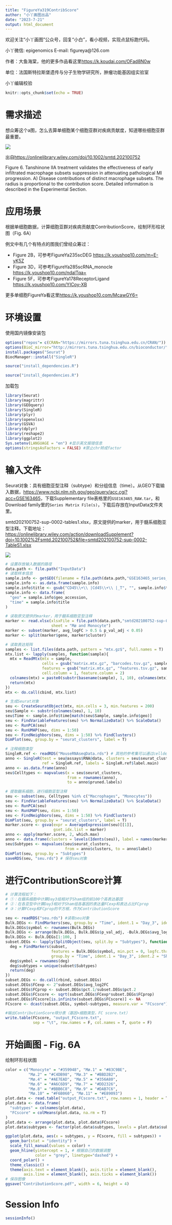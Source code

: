 ```yaml
---
title: "FigureYa319ContribScore"
author: "小丫画图出品"
date: "2023-7-21"
output: html_document
---
```

欢迎关注“小丫画图”公众号，回复“小白”，看小视频，实现点鼠标跑代码。

小丫微信: epigenomics  E-mail: figureya@126.com

作者：大鱼海棠，他的更多作品看这里<https://k.koudai.com/OFad8N0w>

单位：法国斯特拉斯堡遗传与分子生物学研究所，肿瘤功能基因组实验室

小丫编辑校验

```r
knitr::opts_chunk$set(echo = TRUE)
```

# 需求描述

想众筹这个a图，怎么去算单细胞某个细胞亚群对疾病贡献度，知道哪些细胞亚群最重要。

![](example.png)

出自<https://onlinelibrary.wiley.com/doi/10.1002/smtd.202100752>

Figure 6. Tanshinone IIA treatment validates the effectiveness of early infiltrated macrophage subsets suppression in attenuating pathological MI progression.
A) Disease contributions of distinct macrophage subsets. The radius is proportional to the contribution score. Detailed information is described in the Experimental Section.

# 应用场景

根据单细胞数据，计算细胞亚群对疾病贡献度ContributionScore，绘制环形柱状图（Fig. 6A）

例文中有几个有特点的图我们曾经众筹过：

- Figure 2B，可参考FigureYa235scDEG <https://k.youshop10.com/m=E-yK5Z>
- Figure 3D，可参考FigureYa285scRNA_monocle <https://k.youshop10.com/ndalTqa=>
- Figure 5F，可参考FigureYa178ReceptorLigand <https://k.youshop10.com/YICoy-XB>

更多单细胞FigureYa看这里<https://k.youshop10.com/McawGY6=>

# 环境设置

使用国内镜像安装包

```r
options("repos"= c(CRAN="https://mirrors.tuna.tsinghua.edu.cn/CRAN/"))
options(BioC_mirror="http://mirrors.tuna.tsinghua.edu.cn/bioconductor/")
install.packages("Seurat")
BiocManager::install("SingleR")
```



```r
source("install_dependencies.R")
```
```r
source("install_dependencies.R")
```
加载包

```r
library(Seurat)
library(magrittr)
library(GEOquery)
library(SingleR)
library(plyr)
library(openxlsx)
library(GSVA)
library(dplyr)
library(reshape2)
library(ggplot2)
Sys.setenv(LANGUAGE = "en") #显示英文报错信息
options(stringsAsFactors = FALSE) #禁止chr转成factor
```

# 输入文件

Seurat对象：具有细胞亚型注释（subtype）和分组信息（time）。从GEO下载输入数据，<https://www.ncbi.nlm.nih.gov/geo/query/acc.cgi?acc=GSE163465>，下载Supplementary file表格里的`GSE163465_RAW.tar`，和Download family里的`Series Matrix File(s)`，下载后存放在InputData文件夹里。

smtd202100752-sup-0002-tables1.xlsx，原文提供的marker，用于髓系细胞亚型注释。下载地址：<https://onlinelibrary.wiley.com/action/downloadSupplement?doi=10.1002%2Fsmtd.202100752&file=smtd202100752-sup-0002-TableS1.xlsx>

![](InputData.png)

```r
# 设置存放输入数据的路径
data.path <- file.path("InputData") 
# 读取样本信息
sample.info <- getGEO(filename = file.path(data.path,"GSE163465_series_matrix.txt.gz"))
sample.info <- as.data.frame(sample.info)
sample.info$title <- gsub("CD45\\+\\ |Cd45\\+\\ |_T", "", sample.info$title)
sample.info <- data.frame(
  "geo" = sample.info$geo_accession,
  "time" = sample.info$title
)

# 读取原文提供的marker，用于髓系细胞亚型注释
marker <- read.xlsx(xlsxFile = file.path(data.path,"smtd202100752-sup-0002-tables1.xlsx"), 
                    sheet = "Mø and Monocyte")
marker <- subset(marker, avg_logFC > 0.5 & p_val_adj < 0.05)
marker <- split(marker$gene, marker$cluster)

# 读取表达矩阵
samples <- list.files(data.path, pattern = "mtx.gz$", full.names = T)
mtx.list <- lapply(samples, function(sample){
  mtx = ReadMtx(mtx = sample, 
                cells = gsub("matrix.mtx.gz", "barcodes.tsv.gz", sample), 
                features = gsub("matrix.mtx.gz", "features.tsv.gz", sample),
                cell.column = 1, feature.column = 2)
  colnames(mtx) = paste0(substr(basename(sample), 1, 10), colnames(mtx))
  return(mtx)
})
mtx <- do.call(cbind, mtx.list)

# 生成Seurat对象
seu <- CreateSeuratObject(mtx, min.cells = 3, min.features = 200)
seu$Sample <- substr(colnames(seu), 1, 10)
seu$Time <- sample.info$time[match(seu$Sample, sample.info$geo)]
seu <- FindVariableFeatures(seu) %>% NormalizeData() %>% ScaleData()
seu <- RunPCA(seu)
seu <- RunUMAP(seu, dims = 1:50)
seu <- FindNeighbors(seu, dims = 1:50) %>% FindClusters()
DimPlot(seu, group.by = "seurat_clusters", label = T)

# 注释细胞类型
SingleR.ref <- readRDS("MouseRNAseqData.rds") # 其他的参考集可以通过celldex包获取: http://bioconductor.org/packages/release/data/experiment/html/celldex.html
anno <- SingleR(test = seu@assays$RNA@data, clusters = seu$seurat_clusters,
                ref = SingleR.ref, labels = SingleR.ref$label.main)
anno <- as.data.frame(anno)
seu$Celltypes <- mapvalues(x = seu$seurat_clusters,
                           from = rownames(anno),
                           to = anno$pruned.labels)

# 提取髓系细胞，进行细胞亚型注释
seu <- subset(seu, Celltypes %in% c("Macrophages", "Monocytes"))
seu <- FindVariableFeatures(seu) %>% NormalizeData() %>% ScaleData()
seu <- RunPCA(seu)
seu <- RunUMAP(seu, dims = 1:50)
seu <- FindNeighbors(seu, dims = 1:50) %>% FindClusters()
DimPlot(seu, group.by = "seurat_clusters", label = T)
marker.score <- gsva(expr = AverageExpression(seu)[[1]],
                     gset.idx.list = marker)
anno <- apply(marker.score, 2, which.max)
anno <- data.frame(clusters = levels(Idents(seu)), label = names(marker)[anno])
seu$Subtypes <- mapvalues(seu$seurat_clusters, 
                          from = anno$clusters, to = anno$label)
DimPlot(seu, group.by = "Subtypes")
saveRDS(seu, "seu.rds") # 保存seu对象
```

# 进行ContributionScore计算

```r
# 计算流程如下：
# ①：在髓系细胞中计算Day3组相对于Sham组的前100个高表达基因
# ②：在各亚型中计算Day3相对于Sham组各基因的表达量FCexp和表达占比FCprop
# ③：计算FCexp和FCprop的平方根，作为ContributionScore

seu <- readRDS("seu.rds") #读取seu对象
Bulk.DEGs <- FindMarkers(seu, group.by = "Time", ident.1 = "Day_3", ident.2 = "Sham")
Bulk.DEGs$symbol <- rownames(Bulk.DEGs)
Bulk.DEGs <- arrange(Bulk.DEGs, Bulk.DEGs$p_val_adj, -Bulk.DEGs$avg_log2FC)
Bulk.DEGs <- Bulk.DEGs[1:100, ]
subset.DEGs <- lapply(SplitObject(seu, split.by = "Subtypes"), function(subset){
  deg = FindMarkers(subset, 
                    features = Bulk.DEGs$symbol, min.pct = 0, logfc.threshold = 0,
                    group.by = "Time", ident.1 = "Day_3", ident.2 = "Sham")
  deg$symbol = rownames(deg)
  deg$subtypes = unique(subset$Subtypes)
  return(deg)
})
subset.DEGs <- do.call(rbind, subset.DEGs)
subset.DEGs$FCexp <- 2^subset.DEGs$avg_log2FC
subset.DEGs$FCprop <- subset.DEGs$pct.1/subset.DEGs$pct.2
subset.DEGs$FCscore <- sqrt(subset.DEGs$FCexp*subset.DEGs$FCprop)
subset.DEGs$FCscore[is.infinite(subset.DEGs$FCscore)] <- NA
FCscore <- dcast(subset.DEGs, symbol~subtypes, measure.var = "FCscore")

#输出ContributionScore得分表（基因×细胞类型，FC score.txt）
write.table(FCscore, "output_FCscore.txt", 
            sep = "\t", row.names = F, col.names = T, quote = F)
```

# 开始画图 - Fig. 6A

绘制环形柱状图

```r
color = c("Monocyte" = "#359948", "Mø.1" = "#83C9BE",
          "Mø.2" = "#C4DB98", "Mø.3" = "#BBD2B2", 
          "Mø.4" = "#AE7EAD", "Mø.5" = "#356A80", 
          "Mø.6" = "#A6C6D9", "Mø.7" = "#DD2326", 
          "Mø.8" = "#BBB6C8", "Mø.9" = "#DAB7C6", 
          "Mø.10" = "#F6B060", "Mø.11" = "#E89093")
plot.data <- read.table("output_FCscore.txt", row.names = 1, header = T)
plot.data <- data.frame(
  "subtypes" = colnames(plot.data),
  "FCscore" = colMeans(plot.data, na.rm = T)
)
plot.data <- arrange(plot.data, plot.data$FCscore)
plot.data$subtypes <- factor(plot.data$subtypes, levels = plot.data$subtypes)

ggplot(plot.data, aes(x = subtypes, y = FCscore, fill = subtypes)) + 
  geom_bar(stat = "identity") + 
  scale_fill_manual(values = color) + 
  geom_hline(yintercept = 1, # 根据自己的数据调整
             color = "grey", linetype="dashed") + 
  coord_polar() + 
  theme_classic() + 
  theme(axis.text = element_blank(), axis.title = element_blank(),
        axis.line = element_blank(), axis.ticks = element_blank())
# 保存图像
ggsave("ContributionScore.pdf", width = 6, height = 4) 
```

# Session Info

```r
sessionInfo()
```